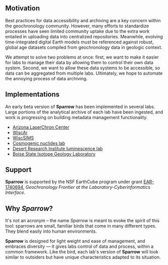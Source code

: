 ## Motivation

Best practices for data accessibility and archiving are a key concern
within the geochronology community. However, many efforts to standardize
processes have seen limited community uptake due to the extra work
entailed in uploading data into centralized repositories.
Meanwhile, evolving time-integrated digital Earth
models must be referenced against robust, global age datasets compiled
from geochronology data in geologic context.

We attempt to solve two problems at once: first, we want to make it
easier for labs to manage their data by allowing them to control
their own data system. Second, we want to allow these data systems to
be accessible, so data can be aggregated from multiple labs. Ultimately,
we hope to automate the annoying process of data archiving.

## Implementations

An early beta version of **Sparrow** has been implemented in several labs. Large
portions of the analytical archive of each lab have been ingested, and work is
progressing on building metadata management functionality.

- [Arizona LaserChron Center](http://sparrow.laserchron.org)
- [WiscAr](https://wiscar-sparrow.geoscience.wisc.edu)
- [WiscSIMS](https://wiscsims-sparrow.geoscience.wisc.edu)
- [Cosmogenic nuclides lab](https://sparrow-cosmo.geoscience.wisc.edu)
- [Desert Research Institute luminescence lab](https://sparrow.dri.edu)
- [Boise State Isotope Geology Laboratory](http://sparrow.boisestate.edu)

## Support

**Sparrow** is supported by the NSF EarthCube program under grant [EAR-1740694](https://www.nsf.gov/awardsearch/showAward?AWD_ID=1740694),
_Geochronology Frontier at the Laboratory-Cyberinformatics Interface_.

## Why _Sparrow_?

It's not an acronym – the name _Sparrow_ is meant to evoke the spirit of this
tool: sparrows are small, familiar birds that come in many different types. They
blend easily into human environments.

**Sparrow** is designed for light weight and ease of management, and embraces
diversity — it gives labs control of data and process, within a common framework.
Like the bird, each lab's version of **Sparrow** will look similar to outsiders
but have unique characteristics adapted to its situation.
